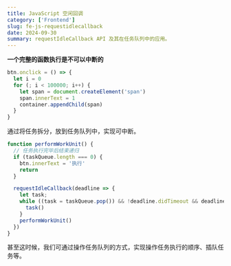 ```yaml
---
title: JavaScript 空闲回调
category: ['Frontend']
slug: fe-js-requestidlecallback
date: 2024-09-30
summary: requestIdleCallback API 及其在任务队列中的应用。
---
```


**一个完整的函数执行是不可以中断的**

```ts
btn.onclick = () => {
  let i = 0
  for (; i < 100000; i++) {
    let span = document.createElement('span')
    span.innerText = 1
    container.appendChild(span)
  }
}
```

通过将任务拆分，放到任务队列中，实现可中断。

```ts
function performWorkUnit() {
  // 任务执行完毕后结束递归
  if (taskQueue.length === 0) {
    btn.innerText = '执行'
    return
  }

  requestIdleCallback(deadline => {
    let task;
    while ((task = taskQueue.pop()) && !deadline.didTimeout && deadline.timeRemaining() > 0) {
      task()
    }
    performWorkUnit()
  })
}
```

甚至这时候，我们可通过操作任务队列的方式，实现操作任务执行的顺序、插队任务等。



